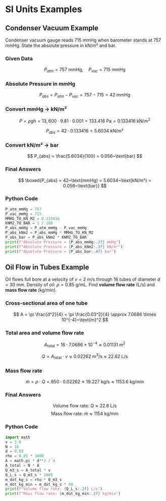 # SI Units Examples {#si_units}

## Condenser Vacuum Example

Condenser vacuum gauge reads 715 mmHg when barometer stands at 757 mmHg. State the absolute pressure in kN/m² and bar.

### Given Data

$$
P_{atm} = 757~\text{mmHg}, \quad P_{vac} = 715~\text{mmHg}
$$

### Absolute Pressure in mmHg

$$
P_{abs} = P_{atm} - P_{vac} = 757 - 715 = 42~\text{mmHg}
$$

### Convert mmHg → kN/m²

$$
P = \rho g h = 13{,}600 \cdot 9.81 \cdot 0.001 = 133.416~\text{Pa} = 0.133416~\text{kN/m}^2
$$

$$
P_{abs} = 42 \cdot 0.133416 = 5.6034~\text{kN/m²}
$$

### Convert kN/m² → bar

$$
P_{abs} = \frac{5.6034}{100} = 0.056~\text{bar}
$$

### Final Answers

$$
\boxed{P_{abs} = 42~\text{mmHg} = 5.6034~\text{kN/m²} = 0.056~\text{bar}}
$$

### Python Code

``` python
P_atm_mmHg = 757
P_vac_mmHg = 715
MMHG_TO_KN_M2 = 0.133416
KNM2_TO_BAR = 1 / 100
P_abs_mmHg = P_atm_mmHg - P_vac_mmHg
P_abs_kNm2 = P_abs_mmHg * MMHG_TO_KN_M2
P_abs_bar = P_abs_kNm2 * KNM2_TO_BAR
print(f"Absolute Pressure = {P_abs_mmHg:.2f} mmHg")
print(f"Absolute Pressure = {P_abs_kNm2:.3f} kN/m²")
print(f"Absolute Pressure = {P_abs_bar:.4f} bar")
```

## Oil Flow in Tubes Example

Oil flows full bore at a velocity of $v = 2~\text{m/s}$ through 16 tubes of diameter $d = 30~\text{mm}$. Density of oil: $\rho = 0.85~\text{g/mL}$. Find **volume flow rate** (L/s) and **mass flow rate** (kg/min).

### Cross-sectional area of one tube

$$
A = \pi \frac{d^2}{4} = \pi \frac{0.03^2}{4} \approx 7.0686 \times 10^{-4}~\text{m}^2
$$

### Total area and volume flow rate

$$
A_\text{total} = 16 \cdot 7.0686 \times 10^{-4} \approx 0.01131~\text{m}^2
$$

$$
Q = A_\text{total} \cdot v \approx 0.02262~\text{m}^3/\text{s} \approx 22.62~\text{L/s}
$$

### Mass flow rate

$$
\dot{m} = \rho \cdot Q = 850 \cdot 0.02262 \approx 19.227~\text{kg/s} \approx 1153.6~\text{kg/min}
$$

### Final Answers

$$
\text{Volume flow rate: } Q \approx 22.6~\text{L/s}
$$ $$
\text{Mass flow rate: } \dot{m} \approx 1154~\text{kg/min}
$$

### Python Code

``` python
import math
v = 2.0
N = 16
d = 0.03
rho = 0.85 * 1000
A = math.pi * d**2 / 4
A_total = N * A
Q_m3_s = A_total * v
Q_L_s = Q_m3_s * 1000
m_dot_kg_s = rho * Q_m3_s
m_dot_kg_min = m_dot_kg_s * 60
print(f"Volume flow rate: {Q_L_s:.2f} L/s")
print(f"Mass flow rate: {m_dot_kg_min:.2f} kg/min")
```